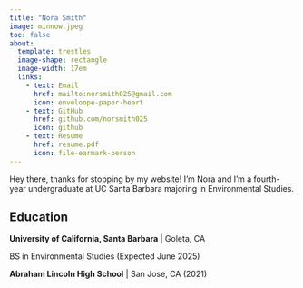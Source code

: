 ```yaml
---
title: "Nora Smith"
image: minnow.jpeg
toc: false
about:
  template: trestles
  image-shape: rectangle
  image-width: 17em
  links:
    - text: Email
      href: mailto:norsmith025@gmail.com
      icon: enveloope-paper-heart
    - text: GitHub
      href: github.com/norsmith025
      icon: github
    - text: Resume
      href: resume.pdf
      icon: file-earmark-person
---
```


Hey there, thanks for stopping by my website! I'm Nora and I'm a fourth-year undergraduate at UC Santa Barbara majoring in Environmental Studies.

## Education

**University of California, Santa Barbara** \| Goleta, CA

BS in Environmental Studies (Expected June 2025)

**Abraham Lincoln High School** \| San Jose, CA (2021)
